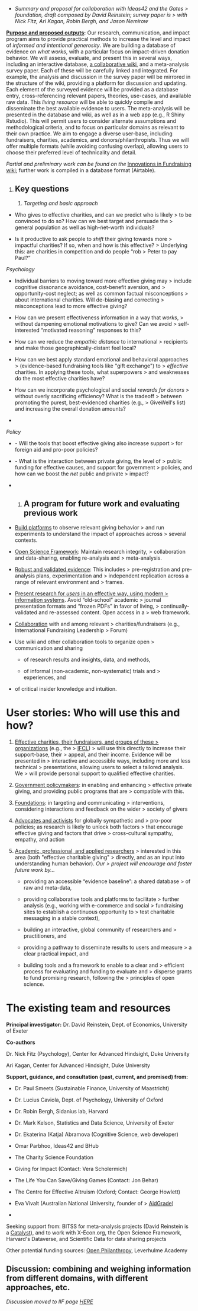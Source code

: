 -   *Summary and proposal for collaboration with Ideas42 and the Gates
    > foundation, draft composed by David Reinstein; survey paper is
    > with Nick Fitz, Ari Kagan, Robin Bergh, and Jason Nemirow*

**[Purpose and proposed outputs]{.underline}:** Our research,
communication, and impact program aims to provide practical methods to
increase the level and impact of *informed and intentional generosity*.
We are building a database of evidence on *what works*, with a
particular focus on impact-driven donation behavior. We will assess,
evaluate, and present this in several ways, including an interactive
database, [[a collaborative]{.underline}
[wiki]{.underline}](http://innovationsinfundraising.org), and a
meta-analysis survey paper. Each of these will be carefully linked and
integrated. For example, the analysis and discussion in the survey paper
will be mirrored in the structure of the wiki, providing a platform for
discussion and updating. Each element of the surveyed evidence will be
provided as a database entry, cross-referencing relevant papers,
theories, use-cases, and available raw data. This *living resource* will
be able to quickly compile and disseminate the best available evidence
to users. The meta-analysis will be presented in the database and wiki,
as well as in a web app (e.g., R Shiny Rstudio). This will permit users
to consider alternate assumptions and methodological criteria, and to
focus on particular domains as relevant to their own practice. We aim to
engage a diverse user-base, including fundraisers, charities, academics,
and donors/philanthropists. Thus we will offer multiple formats (while
avoiding confusing overlap), allowing users to choose their preferred
level of technicality and detail.

*Partial and preliminary work can be found on the* [[Innovations in
Fundraising
wiki]{.underline}](http://innovationsinfundraising.org/doku.php?id=iifwiki:evidence_tools);
further work is compiled in a database format (Airtable).

1.  Key questions
    -------------

    1.  *Targeting and basic approach*

-   Who gives to effective charities, and can we predict who is likely
    > to be convinced to do so? How can we best target and persuade the
    > general population as well as high-ńet-worth individuals?

-   Is it productive to ask people to *shift* their giving towards more
    > impactful charities? If so, when and how is this effective?
    > Underlying this: are charities in competition and do people "rob
    > Peter to pay Paul?"

*Psychology*

-   Individual barriers to moving toward more effective giving may
    > include cognitive dissonance avoidance, cost-benefit aversion, and
    > opportunity-cost neglect; as well as common factual misconceptions
    > about international charities. Will de-biasing and correcting
    > misconceptions lead to more effective giving?

-   How can we present effectiveness information in a way that *works*,
    > without dampening emotional motivations to give? Can we avoid
    > self-interested "motivated reasoning" responses to this?

-   How can we reduce the *empathic distance* to international
    > recipients and make those geographically-distant feel local?

-   How can we best apply standard emotional and behavioral approaches
    > (evidence-based fundraising tools like \"gift exchange\") to
    > *effective* charities. In applying these tools, what superpowers
    > and weaknesses do the most effective charities have?

-   How can we incorporate psychological and social *rewards for donors*
    > without overly sacrificing efficiency? What is the tradeoff
    > between promoting the purest, best-evidenced charities (e.g.,
    > GiveWell\'s list) and increasing the overall donation amounts?

```{=html}
<!-- -->
```
-   

*Policy*

-   \- Will the tools that boost effective giving also increase support
    > for foreign aid and pro-poor policies?

-   \- What is the interaction between private giving, the level of
    > public funding for effective causes, and support for government
    > policies, and how can we boost the *net* public and private
    > impact?

-   1.  A program for future work and evaluating previous work
        ------------------------------------------------------

```{=html}
<!-- -->
```
-   [Build platforms]{.underline} to observe relevant giving behavior
    > and run experiments to understand the impact of approaches across
    > several contexts.

-   [Open Science Framework]{.underline}: Maintain research integrity,
    > collaboration and data-sharing, enabling re-analysis and
    > meta-analysis.

-   [Robust and validated evidence]{.underline}: This includes
    > pre-registration and pre-analysis plans, experimentation and
    > independent replication across a range of relevant environment and
    > frames.

-   [Present research for *users* in an effective way, using modern
    > information systems]{.underline}. Avoid "old-school" academic
    > journal presentation formats and "frozen PDFs" in favor of living,
    > continually-validated and re-assessed content. Open access in a
    > web framework.

-   [Collaboration]{.underline} with and among relevant
    > charities/fundraisers (e.g., International Fundraising Leadership
    > Forum)

-   Use wiki and other collaboration tools to organize open
    > communication and sharing

    -   of research results and insights, data, and methods,

    -   of informal (non-academic, non-systematic) trials and
        > experiences, and

```{=html}
<!-- -->
```
-   of critical insider knowledge and intuition.

User stories: Who will use this and how?
========================================

1.  [Effective charities, their fundraisers, and groups of these
    > organizations]{.underline} (e.g., the
    > [[IFCL]{.underline}](http://www.fundraisers.fr/sites/default/files/4/IFL-Forum-presentation-at-IFC-2014_0.pdf))
    > will use this directly to increase their support-base, their
    > appeal, and their income. Evidence will be presented in
    > interactive and accessible ways, including more and less technical
    > presentations, allowing users to select a tailored analysis. We
    > will provide personal support to qualified effective charities.

2.  [Government policymakers]{.underline}: in enabling and enhancing
    > effective private giving, and providing public programs that are
    > compatible with this.

```{=html}
<!-- -->
```
3.  [Foundations]{.underline}: in targeting and communicating
    > interventions, considering interactions and feedback on the wider
    > society of givers

4.  [Advocates and activists]{.underline} for globally sympathetic and
    > pro-poor policies; as research is likely to unlock both factors
    > that encourage effective giving and factors that drive
    > cross-cultural sympathy, empathy, and action

5.  [Academic, professional, and applied researchers]{.underline}
    > interested in this area (both \"effective charitable giving\"
    > directly, and as an input into understanding human behavior). *Our
    > project will encourage and foster future work by\...*

    -   providing an accessible "evidence baseline": a shared database
        > of raw and meta-data,

    -   providing collaborative tools and platforms to facilitate
        > further analysis (e.g., working with e-commerce and social
        > fundraising sites to establish a continuous opportunity to
        > test charitable messaging in a stable context),

    -   building an interactive, global community of researchers and
        > practitioners, and

    -   providing a pathway to disseminate results to users and measure
        > a clear practical impact, and

    -   building tools and a framework to enable to a clear and
        > efficient process for evaluating and funding to evaluate and
        > disperse grants to fund promising research, following the
        > principles of open science.

The existing team and resources
===============================

**Principal investigator:** Dr. David Reinstein, Dept. of Economics,
University of Exeter

**Co-authors**

Dr. Nick Fitz (Psychology), Center for Advanced Hindsight, Duke
University

Ari Kagan, Center for Advanced Hindsight, Duke University

**Support, guidance, and consultation (past, current, and promised)
from:**

-   Dr. Paul Smeets (Sustainable Finance, University of Maastricht)

-   Dr. Lucius Caviola, Dept. of Psychology, University of Oxford

-   Dr. Robin Bergh, Sidanius lab, Harvard

-   Dr. Mark Kelson, Statistics and Data Science, University of Exeter

-   Dr. Ekaterina (Katja) Abramova (Cognitive Science, web developer)

-   Omar Parbhoo, Ideas42 and BHub

-   The Charity Science Foundation

-   Giving for Impact (Contact: Vera Scholermich)

-   The Life You Can Save/Giving Games (Contact: Jon Behar)

-   The Centre for Effective Altruism (Oxford; Contact: George Howlett)

-   Eva Vivalt (Australian National University, founder of
    > [[AidGrade]{.underline}](http://www.aidgrade.org/about))

-   

Seeking support from: BITSS for meta-analysis projects (David Reinstein
is a
[[Catalyst]{.underline}](https://www.bitss.org/people/david-reinstein/)),
and to work with X-Econ.org, the Open Science Framework, Harvard\'s
Dataverse, and Scientific Data for data sharing projects

Other potential funding sources: [[Open
Philanthropy]{.underline}](https://www.openphilanthropy.org/giving/guide-for-grant-seekers),
Leverhulme Academy

Discussion: combining and weighing information from different domains, with different approaches, etc.
------------------------------------------------------------------------------------------------------

*Discussion moved to IIF page
[[HERE]{.underline}](http://innovationsinfundraising.org/doku.php?id=tools:meta-analysis_approach)*
